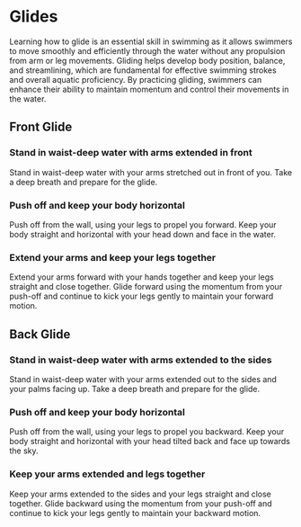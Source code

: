 
# Glides

Learning how to glide is an essential skill in swimming as it allows swimmers to move smoothly and efficiently through the water without any propulsion from arm or leg movements. Gliding helps develop body position, balance, and streamlining, which are fundamental for effective swimming strokes and overall aquatic proficiency. By practicing gliding, swimmers can enhance their ability to maintain momentum and control their movements in the water.
## Front Glide

<Steps>

### Stand in waist-deep water with arms extended in front

Stand in waist-deep water with your arms stretched out in front of you. Take a deep breath and prepare for the glide.

### Push off and keep your body horizontal

Push off from the wall, using your legs to propel you forward. Keep your body straight and horizontal with your head down and face in the water.

### Extend your arms and keep your legs together

Extend your arms forward with your hands together and keep your legs straight and close together. Glide forward using the momentum from your push-off and continue to kick your legs gently to maintain your forward motion.
</Steps>
## Back Glide
<Steps>

### Stand in waist-deep water with arms extended to the sides

Stand in waist-deep water with your arms extended out to the sides and your palms facing up. Take a deep breath and prepare for the glide.

### Push off and keep your body horizontal

Push off from the wall, using your legs to propel you backward. Keep your body straight and horizontal with your head tilted back and face up towards the sky.

### Keep your arms extended and legs together

Keep your arms extended to the sides and your legs straight and close together. Glide backward using the momentum from your push-off and continue to kick your legs gently to maintain your backward motion.

</Steps>